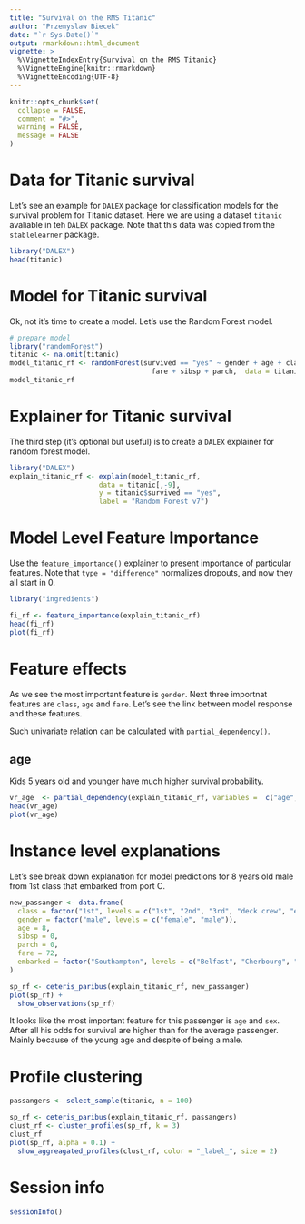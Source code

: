 ```yaml
---
title: "Survival on the RMS Titanic"
author: "Przemyslaw Biecek"
date: "`r Sys.Date()`"
output: rmarkdown::html_document
vignette: >
  %\VignetteIndexEntry{Survival on the RMS Titanic}
  %\VignetteEngine{knitr::rmarkdown}
  %\VignetteEncoding{UTF-8}
---
```


```r
knitr::opts_chunk$set(
  collapse = FALSE,
  comment = "#>",
  warning = FALSE,
  message = FALSE
)
```

# Data for Titanic survival

Let's see an example for `DALEX` package for classification models for the survival problem for Titanic dataset.
Here we are using a dataset `titanic` avaliable in teh `DALEX` package. Note that this data was copied from the `stablelearner` package.

```r
library("DALEX")
head(titanic)
```

# Model for Titanic survival

Ok, not it's time to create a model. Let's use the Random Forest model.

```r
# prepare model
library("randomForest")
titanic <- na.omit(titanic)
model_titanic_rf <- randomForest(survived == "yes" ~ gender + age + class + embarked +
                                   fare + sibsp + parch,  data = titanic)
model_titanic_rf
```

# Explainer for Titanic survival

The third step (it's optional but useful) is to create a `DALEX` explainer for random forest model.

```r
library("DALEX")
explain_titanic_rf <- explain(model_titanic_rf, 
                      data = titanic[,-9],
                      y = titanic$survived == "yes", 
                      label = "Random Forest v7")
```

# Model Level Feature Importance

Use the `feature_importance()` explainer to present importance of particular features. Note that `type = "difference"` normalizes dropouts, and now they all start in 0.

```r
library("ingredients")

fi_rf <- feature_importance(explain_titanic_rf)
head(fi_rf)
plot(fi_rf)
```

# Feature effects

As we see the most important feature is `gender`. Next three importnat features are `class`, `age` and `fare`. Let's see the link between model response and these features.

Such univariate relation can be calculated with `partial_dependency()`.

## age

Kids 5 years old and younger have much higher survival probability.

```r
vr_age  <- partial_dependency(explain_titanic_rf, variables =  c("age", "fare"))
head(vr_age)
plot(vr_age)
```

# Instance level explanations

Let's see break down explanation for model predictions for 8 years old male from 1st class that embarked from port C.

```r
new_passanger <- data.frame(
  class = factor("1st", levels = c("1st", "2nd", "3rd", "deck crew", "engineering crew", "restaurant staff", "victualling crew")),
  gender = factor("male", levels = c("female", "male")),
  age = 8,
  sibsp = 0,
  parch = 0,
  fare = 72,
  embarked = factor("Southampton", levels = c("Belfast", "Cherbourg", "Queenstown", "Southampton"))
)

sp_rf <- ceteris_paribus(explain_titanic_rf, new_passanger)
plot(sp_rf) +
  show_observations(sp_rf)
```

It looks like the most important feature for this passenger is `age` and `sex`. After all his odds for survival are higher than for the average passenger. Mainly because of the young age and despite of being a male.


# Profile clustering

```r
passangers <- select_sample(titanic, n = 100)

sp_rf <- ceteris_paribus(explain_titanic_rf, passangers)
clust_rf <- cluster_profiles(sp_rf, k = 3)
clust_rf
plot(sp_rf, alpha = 0.1) +
  show_aggreagated_profiles(clust_rf, color = "_label_", size = 2)
```


# Session info

```r
sessionInfo()
```
